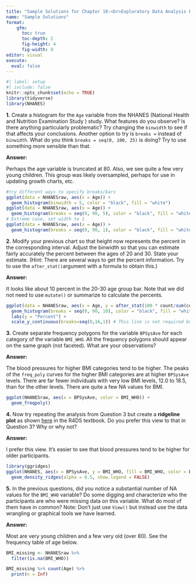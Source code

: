 ```yaml
---
title: "Sample Solutions for Chapter 10:<br>Exploratory Data Analysis Practice"
name: "Sample Solutions"
format: 
    gfm: 
      toc: true
      toc-depth: 2
      fig-height: 4
      fig-width: 9
editor: visual
execute: 
  eval: false
---
```


```r
#| label: setup
#| include: false
knitr::opts_chunk$set(echo = TRUE)
library(tidyverse)
library(NHANES)
```

**1.** Create a histogram for the `Age` variable from the NHANES (National Health and Nutrition Examination Study ) study. What features do you observe? Is there anything particularly problematic? Try changing the `binwidth` to see if that affects your conclusions. Another option to try is `breaks =` instead of `binwidth`. What do you think `breaks = seq(0, 100, 25)` is doing? Try to use something more sensible than that.

**Answer:**

Perhaps the age variable is truncated at 80. Also, we see quite a few very young children. This group was likely oversampled, perhaps for use in updating growth charts, etc.

```r
#try different ways to specify breaks/bars
ggplot(data = NHANESraw, aes(x = Age)) + 
  geom_histogram(binwidth = 5, color = "black", fill = "white")
ggplot(data = NHANESraw, aes(x = Age)) + 
  geom_histogram(breaks = seq(0, 90, 5), color = "black", fill = "white")
# Extreme case, set width to 1
ggplot(data = NHANESraw, aes(x = Age)) + 
  geom_histogram(breaks = seq(0, 90, 1), color = "black", fill = "white")
```

**2.** Modify your previous chart so that height now represents the percent in the corresponding interval. Adjust the binwidth so that you can estimate fairly accurately the percent between the ages of 20 and 30. State your estimate. (Hint: There are several ways to get the percent information. Try to use the `after_stat()`argument with a formula to obtain this.)

**Answer:**

It looks like about 10 percent in the 20-30 age group bar. Note that we did not need to use `mutate()` or summarize to calculate the percents.

```r
ggplot(data = NHANESraw, aes(x = Age, y = after_stat(100 * count/sum(count)))) + 
  geom_histogram(breaks = seq(0, 90, 10), color = "black", fill = "white") + 
  labs(y = "Percent") +
  scale_y_continuous(breaks=seq(0,16,1)) # This line is not required but nice
```

**3.** Create separate frequency polygons for the variable `BPSysAve` for each category of the variable `BMI_WHO`. All the frequency polygons should appear on the same graph (not faceted). What are your observations?

**Answer:**

The blood pressures for higher BMI categories tend to be higher. The peaks of the `freq_poly` curves for the higher BMI categories are at higher `BPSysAve` levels. There are far fewer individuals with very low BMI levels, 12.0 to 18.5, than for the other levels. There are quite a few NA values for BMI.

```r
ggplot(NHANESraw, aes(x = BPSysAve, color = BMI_WHO)) +
  geom_freqpoly()
```

**4.** Now try repeating the analysis from Question 3 but create a **ridgeline plot** as shown [here](https://r4ds.hadley.nz/layers#sec-geometric-objects:~:text=For%20example%2C%20the%20ggridges,the%20density%20curves%20transparent.) in the R4DS textbook. Do you prefer this view to that in Question 3? Why or why not?

**Answer:**

I prefer this view. It's easier to see that blood pressures tend to be higher for older participants.

```r
library(ggridges)
ggplot(NHANES, aes(x = BPSysAve, y = BMI_WHO, fill = BMI_WHO, color = BMI_WHO)) +
  geom_density_ridges(alpha = 0.5, show.legend = FALSE)
```

**5.** In the previous questions, did you notice a substantial number of NA values for the `BMI_WHO` variable? Do some digging and characterize who the participants are who were missing data on this variable. What do most of them have in common? Note: Don't just use `View()` but instead use the data wrangling or graphical tools we have learned.

**Answer:**

Most are very young children and a few very old (over 80). See the frequency table of age below.

```r
BMI_missing <- NHANESraw %>%
  filter(is.na(BMI_WHO))

BMI_missing %>% count(Age) %>%
  print(n = Inf)
```

